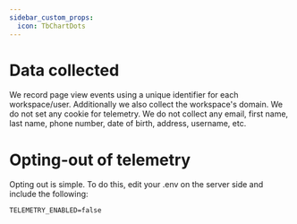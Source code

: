 ```yaml
---
sidebar_custom_props:
  icon: TbChartDots
---
```


# Data collected
We record page view events using a unique identifier for each workspace/user.
Additionally we also collect the workspace's domain.
We do not set any cookie for telemetry.
We do not collect any email, first name, last name, phone number, date of birth, address, username, etc.

# Opting-out of telemetry
Opting out is simple. To do this, edit your .env on the server side and include the following:
```
TELEMETRY_ENABLED=false
```